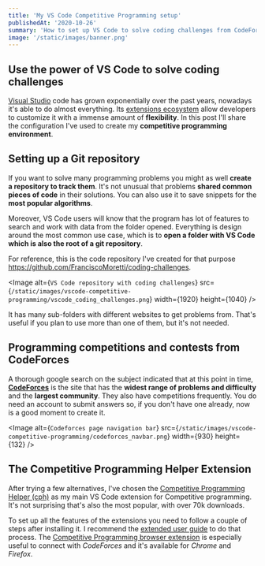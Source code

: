 ```yaml
---
title: 'My VS Code Competitive Programming setup'
publishedAt: '2020-10-26'
summary: 'How to set up VS Code to solve coding challenges from CodeForces.'
image: '/static/images/banner.png'
---
```



## Use the power of VS Code to solve coding challenges
[Visual Studio](https://code.visualstudio.com/) code has grown exponentially over the past years, nowadays it's able to do almost everything. Its [extensions ecosystem](https://marketplace.visualstudio.com/VSCode) allow developers to customize it with a immense amount of **flexibility**. In this post I'll share the configuration I've used to create my **competitive programming environment**.


## Setting up a Git repository
If you want to solve many programming problems you might as well **create a repository to track them**. It's not unusual that problems **shared common pieces of code** in their solutions. You can also use it to save snippets for the **most popular algorithms**.

Moreover, VS Code users will know that the program has lot of features to search and work with data from the folder opened. Everything is design around the most common use case, which is to **open a folder with VS Code which is also the root of a git repository**.

For reference, this is the code repository I've created for that purpose https://github.com/FranciscoMoretti/coding-challenges.

<Image
  alt={`VS Code repository with coding challenges`}
  src={`/static/images/vscode-competitive-programming/vscode_coding_challenges.png`}
  width={1920}
  height={1040}
/>

It has many sub-folders with different websites to get problems from. That's useful if you plan to use more than one of them, but it's not needed.

## Programming competitions and contests from CodeForces
A thorough google search on the subject indicated that at this point in time, [**CodeForces**](https://codeforces.com/) is the site that has the **widest range of problems and difficulty** and the **largest community**. They also have competitions frequently. You do need an account to submit answers so, if you don't have one already, now is a good moment to create it.

<Image
  alt={`Codeforces page navigation bar`}
  src={`/static/images/vscode-competitive-programming/codeforces_navbar.png`}
  width={930}
  height={132}
/>

## The Competitive Programming Helper Extension
After trying a few alternatives, I've chosen the [Competitive Programming Helper (cph)](https://marketplace.visualstudio.com/items?itemName=DivyanshuAgrawal.competitive-programming-helper) as my main VS Code extension for Competitive programming. It's not surprising that's also the most popular, with over 70k downloads.

To set up all the features of the extensions you need to follow a couple of steps after installing it. I recommend the [extended user guide](https://github.com/agrawal-d/cph/blob/be2c16b67eeffa0059d42568287e87827f053e02/docs/user-guide.md) to do that process. The [Competitive Programming browser extension](https://github.com/jmerle/competitive-companion) is especially useful to connect with *CodeForces* and it's available for *Chrome* and *Firefox*.

